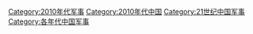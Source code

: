[[Category:2010年代军事|Category:2010年代军事]]
[[Category:2010年代中国|Category:2010年代中国]]
[[Category:21世纪中国军事|Category:21世纪中国军事]]
[[Category:各年代中国军事|Category:各年代中国军事]]